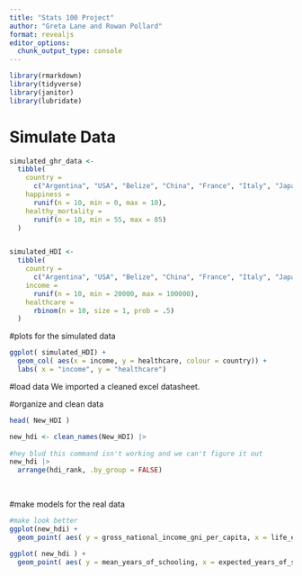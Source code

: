 ```yaml
---
title: "Stats 100 Project"
author: "Greta Lane and Rowan Pollard"
format: revealjs
editor_options: 
  chunk_output_type: console
---
```


```r
library(rmarkdown)
library(tidyverse)
library(janitor)
library(lubridate)

```

# Simulate Data
```r
simulated_ghr_data <-
  tibble(
    country =
      c("Argentina", "USA", "Belize", "China", "France", "Italy", "Japan", "Kenya", "Germany", "Canada"),
    happiness =
      runif(n = 10, min = 0, max = 10),
    healthy_mortality =
      runif(n = 10, min = 55, max = 85)
  )


simulated_HDI <-
  tibble(
    country =
      c("Argentina", "USA", "Belize", "China", "France", "Italy", "Japan", "Kenya", "Germany", "Canada"),
    income =
      runif(n = 10, min = 20000, max = 100000),
    healthcare =
      rbinom(n = 10, size = 1, prob = .5)
  )
```

#plots for the simulated data
```r
ggplot( simulated_HDI) +
  geom_col( aes(x = income, y = healthcare, colour = country)) +
  labs( x = "income", y = "healthcare")


```

#load data 
We imported a cleaned excel datasheet. 

#organize and clean data
```r
head( New_HDI )

new_hdi <- clean_names(New_HDI) |>
  
#hey blud this command isn't working and we can't figure it out
new_hdi |> 
  arrange(hdi_rank, .by_group = FALSE)
  
  
```

#make models for the real data
```r
#make look better
ggplot(new_hdi) +
  geom_point( aes( y = gross_national_income_gni_per_capita, x = life_expectancy_at_birth)) 
  
ggplot( new_hdi ) +
  geom_point( aes( y = mean_years_of_schooling, x = expected_years_of_schooling ))

```




